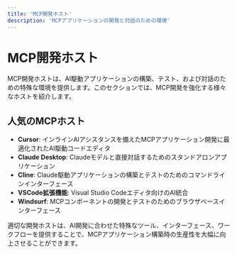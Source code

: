 ```yaml
---
title: 'MCP開発ホスト'
description: 'MCPアプリケーションの開発と対話のための環境'
---
```


# MCP開発ホスト

MCP開発ホストは、AI駆動アプリケーションの構築、テスト、および対話のための特殊な環境を提供します。このセクションでは、MCP開発を強化する様々なホストを紹介します。

## 人気のMCPホスト

- **Cursor**: インラインAIアシスタンスを備えたMCPアプリケーション開発に最適化されたAI駆動コードエディタ
- **Claude Desktop**: Claudeモデルと直接対話するためのスタンドアロンアプリケーション
- **Cline**: Claude駆動アプリケーションの構築とテストのためのコマンドラインインターフェース
- **VSCode拡張機能**: Visual Studio Codeエディタ向けのAI統合
- **Windsurf**: MCPコンポーネントの開発とテストのためのブラウザベースインターフェース

適切な開発ホストは、AI開発に合わせた特殊なツール、インターフェース、ワークフローを提供することで、MCPアプリケーション構築時の生産性を大幅に向上させることができます。 